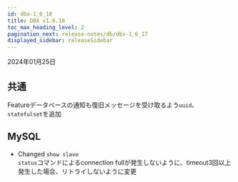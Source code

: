 ```yaml
---
id: dbx-1_6_18
title: DBX v1.6.18
toc_max_heading_level: 2
pagination_next: release-notes/db/dbx-1_6_17
displayed_sidebar: releaseSidebar
---
```


2024年01月25日

## 共通

<Status>Feature</Status>データベースの通知も復旧メッセージを受け取るよう<code>uuid</code>、<code>statefulset</code>を追加

## MySQL

-   <Status>Changed</Status> <code>show slave status</code>コマンドによるconnection fullが発生しないように、timeout3回以上発生した場合、リトライしないように変更
